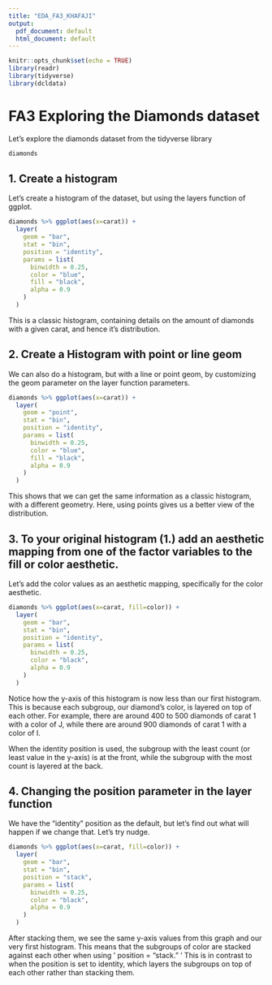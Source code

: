 ```yaml
---
title: "EDA_FA3_KHAFAJI"
output:
  pdf_document: default
  html_document: default
---
```


```r
knitr::opts_chunk$set(echo = TRUE)
library(readr)
library(tidyverse)
library(dcldata)

```

# FA3 Exploring the Diamonds dataset

Let's explore the diamonds dataset from the tidyverse library


```r
diamonds
```

## 1. Create a histogram

Let's create a histogram of the dataset, but using the layers function of ggplot.

```r
diamonds %>% ggplot(aes(x=carat)) +
  layer(
    geom = "bar", 
    stat = "bin",
    position = "identity",
    params = list(
      binwidth = 0.25,
      color = "blue",
      fill = "black",
      alpha = 0.9
    )
  )

```

This is a classic histogram, containing details on the amount of diamonds with a given carat, and hence it's distribution.

## 2. Create a Histogram with point or line geom

We can also do a histogram, but with a line or point geom, by customizing the geom parameter on the layer function parameters.

```r
diamonds %>% ggplot(aes(x=carat)) +
  layer(
    geom = "point", 
    stat = "bin",
    position = "identity",
    params = list(
      binwidth = 0.25,
      color = "blue",
      fill = "black",
      alpha = 0.9
    )
  )

```

This shows that we can get the same information as a classic histogram, with a different geometry. Here, using points gives us a better view of the distribution.

## 3. To your original histogram (1.) add an aesthetic mapping from one of the factor variables to the fill or color aesthetic.

Let's add the color values as an aesthetic mapping, specifically for the color aesthetic.


```r
diamonds %>% ggplot(aes(x=carat, fill=color)) +
  layer(
    geom = "bar", 
    stat = "bin",
    position = "identity",
    params = list(
      binwidth = 0.25,
      color = "black",
      alpha = 0.9
    )
  )
```

Notice how the y-axis of this histogram is now less than our first histogram. This is because each subgroup, our diamond's color, is layered on top of each other. For example, there are around 400 to 500 diamonds of carat 1 with a color of J, while there are around 900 diamonds of carat 1 with a color of I. 

When the identity position is used, the subgroup with the least count (or least value in the y-axis) is at the front, while the subgroup with the most count is layered at the back.

## 4. Changing the position parameter in the layer function

We have the "identity" position as the default, but let's find out what will happen if we change that. Let's try nudge.

```r
diamonds %>% ggplot(aes(x=carat, fill=color)) +
  layer(
    geom = "bar", 
    stat = "bin",
    position = "stack",
    params = list(
      binwidth = 0.25,
      color = "black",
      alpha = 0.9
    )
  )

```



After stacking them, we see the same y-axis values from this graph and our very first histogram. This means that the subgroups of color are stacked against each other when using ' position = "stack." ' This is in contrast to when the position is set to identity, which layers the subgroups on top of each other rather than stacking them.